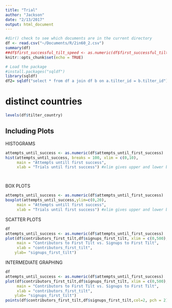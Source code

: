 ```yaml
---
title: "Trial"
author: "Jackson"
date: "2/13/2017"
output: html_document
---
```



```r
#dir() check to see which documents are in the current directory
df <- read.csv("~/Documents/R/2in60_2.csv")
summary(df)
##df$first_successful_tilt_speed <- as.numeric(df$first_successful_tilt_speed)
knitr::opts_chunk$set(echo = TRUE)
```
```r
# Load the package
#install.packages("sqldf")
library(sqldf)
df2= sqldf("select * from df a join df b on a.tilter_id = b.tilter_id")
```



# distinct countries

```r
levels(df$tilter_country)
```

## Including Plots

HISTOGRAMS

```r
attempts_until_success <- as.numeric(df$attempts_until_first_success)
hist(attempts_until_success, breaks = 100, xlim = c(0,10),
     main = "Attempts untill first success",
     xlab = "Trials until first success") #xlim gives upper and lower bound




```

BOX PLOTS

```r
attempts_until_success <- as.numeric(df$attempts_until_first_success)
boxplot(attempts_until_success,ylim=c(0,20),
     main = "Attempts untill first success",
     xlab = "Trials until first success") #xlim gives upper and lower bound

```

SCATTER PLOTS 

```r
df
attempts_until_success <- as.numeric(df$attempts_until_first_success)
plot(df$contributors_first_tilt,df$signups_first_tilt, xlim = c(0,500), ylim=c(0,200),
     main = "Contributors to First Tilt vs. Signups to First Tilt",
     xlab = "contributors_first_tilt",
    ylab= "signups_first_tilt")
```


INTERMEDIATE GRAPHING


```r
df
attempts_until_success <- as.numeric(df$attempts_until_first_success)
plot(df$contributors_first_tilt,df$signups_first_tilt, xlim = c(0,500), ylim=c(0,200),
     main = "Contributors to First Tilt vs. Signups to First Tilt",
     xlab = "contributors_first_tilt",
    ylab= "signups_first_tilt")
points(df$contributors_first_tilt,df$signups_first_tilt,col=2, pch = 2)
```
